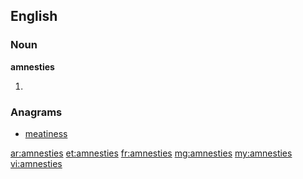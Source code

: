 ==English==

===Noun===
'''amnesties'''

# {{plural of|amnesty}}

===Anagrams===
* [[meatiness#English|meatiness]]

[[ar:amnesties]]
[[et:amnesties]]
[[fr:amnesties]]
[[mg:amnesties]]
[[my:amnesties]]
[[vi:amnesties]]